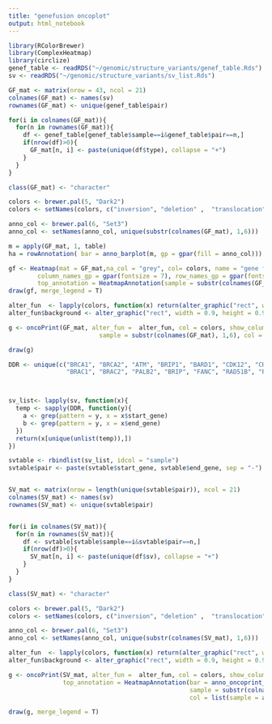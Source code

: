 ```yaml
---
title: "genefusion oncoplot"
output: html_notebook
---
```


```r
library(RColorBrewer)
library(ComplexHeatmap)
library(circlize)
genef_table <- readRDS("~/genomic/structure_variants/genef_table.Rds")
sv <- readRDS("~/genomic/structure_variants/sv_list.Rds")
```

```r

GF_mat <- matrix(nrow = 43, ncol = 21)
colnames(GF_mat) <- names(sv)
rownames(GF_mat) <- unique(genef_table$pair)

for(i in colnames(GF_mat)){
  for(n in rownames(GF_mat)){
    df <- genef_table[genef_table$sample==i&genef_table$pair==n,]
    if(nrow(df)>0){
      GF_mat[n, i] <- paste(unique(df$type), collapse = "+")
    }
  }
}

class(GF_mat) <- "character"
```



```r
colors <- brewer.pal(5, "Dark2")
colors <- setNames(colors, c("inversion", "deletion" ,  "translocation","inversion+deletion", "tandem_duplication"))

anno_col <- brewer.pal(6, "Set3")
anno_col <- setNames(anno_col, unique(substr(colnames(GF_mat), 1,6)))

m = apply(GF_mat, 1, table)
ha = rowAnnotation( bar = anno_barplot(m, gp = gpar(fill = anno_col)))

gf <- Heatmap(mat = GF_mat,na_col = "grey", col= colors, name = "gene fusion",  rect_gp = gpar(col = "white", lwd = 2), 
        column_names_gp = gpar(fontsize = 7), row_names_gp = gpar(fontsize = 8),
        top_annotation = HeatmapAnnotation(sample = substr(colnames(GF_mat), 1,6), col = list(sample = anno_col)))
draw(gf, merge_legend = T)


```

```r
alter_fun  <- lapply(colors, function(x) return(alter_graphic("rect", width = 0.9, height = 0.9, fill = x)))
alter_fun$background <- alter_graphic("rect", width = 0.9, height = 0.9, fill = "#CCCCCC")

g <- oncoPrint(GF_mat, alter_fun =  alter_fun, col = colors, show_column_names = T, top_annotation = HeatmapAnnotation(bar = anno_oncoprint_barplot(names(colors)),
                         sample = substr(colnames(GF_mat), 1,6), col = list(sample = anno_col)))

draw(g)

```

```r
DDR <- unique(c("BRCA1", "BRCA2", "ATM", "BRIP1", "BARD1", "CDK12", "CHEK1", "CHEK2", "FANCL", "PALB2", "PPP2R2A", "RAD51C", "RAD51D", "RAD54L", #HRR PROfound genes RAD51B
                "BRAC1", "BRAC2", "PALB2", "BRIP", "FANC", "RAD51B", "RAD51C", "RAD51D", "RAD54L", "CHEK1", "ATM", "CDK12", "PALB2", "RAD51", "FANCA", "HDAC2", "BRIP1", "MLH1", "MRE11A", "NBN"))



sv_list<- lapply(sv, function(x){
  temp <- sapply(DDR, function(y){
    a <- grep(pattern = y, x = x$start_gene)
    b <- grep(pattern = y, x = x$end_gene)
  })
  return(x[unique(unlist(temp)),])
})

svtable <- rbindlist(sv_list, idcol = "sample")
svtable$pair <- paste(svtable$start_gene, svtable$end_gene, sep = "-")


SV_mat <- matrix(nrow = length(unique(svtable$pair)), ncol = 21)
colnames(SV_mat) <- names(sv)
rownames(SV_mat) <- unique(svtable$pair)


for(i in colnames(SV_mat)){
  for(n in rownames(SV_mat)){
    df <- svtable[svtable$sample==i&svtable$pair==n,]
    if(nrow(df)>0){
      SV_mat[n, i] <- paste(unique(df$sv), collapse = "+")
    }
  }
}

class(SV_mat) <- "character"

colors <- brewer.pal(5, "Dark2")
colors <- setNames(colors, c("inversion", "deletion" ,  "translocation","inversion+deletion", "tandem_duplication"))

anno_col <- brewer.pal(6, "Set3")
anno_col <- setNames(anno_col, unique(substr(colnames(SV_mat), 1,6)))

alter_fun  <- lapply(colors, function(x) return(alter_graphic("rect", width = 0.9, height = 0.9, fill = x)))
alter_fun$background <- alter_graphic("rect", width = 0.9, height = 0.9, fill = "#CCCCCC")

g <- oncoPrint(SV_mat, alter_fun =  alter_fun, col = colors, show_column_names = T, 
               top_annotation = HeatmapAnnotation(bar = anno_oncoprint_barplot(names(colors)),
                                                  sample = substr(colnames(SV_mat), 1,6), 
                                                  col = list(sample = anno_col)))

draw(g, merge_legend = T)
```

